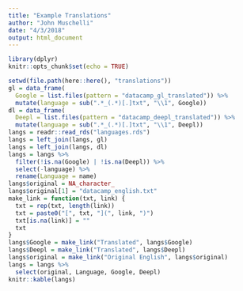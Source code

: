 ```yaml
---
title: "Example Translations"
author: "John Muschelli"
date: "4/3/2018"
output: html_document
---
```


```r
library(dplyr)
knitr::opts_chunk$set(echo = TRUE)
```

```r
setwd(file.path(here::here(), "translations"))
gl = data_frame(
  Google = list.files(pattern = "datacamp_gl_translated")) %>% 
  mutate(language = sub(".*_(.*)[.]txt", "\\1", Google))
dl = data_frame(
  Deepl = list.files(pattern = "datacamp_deepl_translated")) %>% 
  mutate(language = sub(".*_(.*)[.]txt", "\\1", Deepl))
langs = readr::read_rds("languages.rds")
langs = left_join(langs, gl)
langs = left_join(langs, dl)
langs = langs %>% 
  filter(!is.na(Google) | !is.na(Deepl)) %>% 
  select(-language) %>% 
  rename(Language = name)
langs$original = NA_character_
langs$original[1] = "datacamp_english.txt"
make_link = function(txt, link) {
  txt = rep(txt, length(link))
  txt = paste0("[", txt, "](", link, ")")
  txt[is.na(link)] = ""
  txt
}
langs$Google = make_link("Translated", langs$Google)
langs$Deepl = make_link("Translated", langs$Deepl)
langs$original = make_link("Original English", langs$original)
langs = langs %>% 
  select(original, Language, Google, Deepl)
knitr::kable(langs)
```
